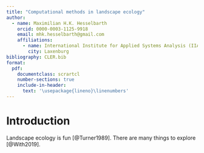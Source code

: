 ```yaml
---
title: "Computational methods in landscape ecology"
author:
  - name: Maximilian H.K. Hesselbarth
    orcid: 0000-0003-1125-9918
    email: mhk.hesselbarth@gmail.com
    affiliations:
      - name: International Institute for Applied Systems Analysis (IIASA) 
        city: Laxenburg
bibliography: CLER.bib
format:
  pdf:
    documentclass: scrartcl
    number-sections: true
    include-in-header: 
      text: '\usepackage{lineno}\linenumbers'
---
```


# Introduction

Landscape ecology is fun [@Turner1989].
There are many things to explore [@With2019].


\printbibliography

